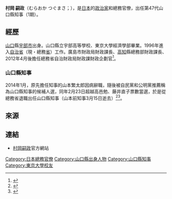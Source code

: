 {{Infobox Officeholder
|name= 村岡 嗣政
|original_name= 
|image=
|imagesize         =
|smallimage        =
|caption           =
|order             = 
| office= {{flagicon|Yamaguchi}}第19-21任民選[[山口縣知事列表|山口縣知事]]
| term_start = 2014年2月25日
| term_end = 
| predecessor = {{link-ja|山本繁太郎|山本繁太郎}}
| successor =
|birth_date        = {{birth date and age|1972|12|7}}
|birth_place       = {{JPN}}[[山口縣|山口縣]][[宇部市|宇部市]]
|death_date        = 
|death_place       = 
|party             =（[[無党籍|無党籍]]→）<br />[[自由民主党_(日本)|自由民主党]]
|spouse            =
|relatives= 
|alma_mater        = [[東京大学|東京大学]]經濟学部
|website= [http://t-muraoka.jp 官方網站]
}}
'''村岡 嗣政'''（むらおか つぐまさ；{{bd|1972年|12月7日|||Muraoka Tsugumasa}}），是[[日本|日本]]的[[政治人物|政治家]]和總務官僚，出任第47代山口縣知事（1期）。

== 經歷 ==
[[山口县|山口]]縣[[宇部市|宇部市]]出身。山口縣立宇部高等學校、東京大學經濟學部畢業。1996年進入[[自治省|自治省]]（現・總務[[總務省|省]]）工作。廣島市財政局財政課長、[[高知县|高知]]縣總務部財政課長、2012年4月後擔任總務省自治財政局財政課財政企劃官<ref>{{Cite web|url = http://t-muraoka.jp/profile/|title = 村岡つぐまさ プロフィール|accessdate = 2014-02-23|archive-date = 2022-02-07|archive-url = https://web.archive.org/web/20220207094627/https://t-muraoka.jp/profile/}}</ref>。

=== 山口縣知事 ===
2014年1月，原先擔任知事的山本繁太郎因病辭職，隨後被自民黨和公明黨推薦稱為山口縣知事的候補人選，同年2月23日超越高邑勉、藤井直子票數當選，於是從總務省退職出任山口縣知事（山本前知事3月15日逝去）<ref>{{Cite news|url = http://www3.nhk.or.jp/news/html/20140223/k10015466293000.html|title = 山口県知事選 自公推薦の村岡氏が当確|date = 2014-02-23|accessdate = 2014-02-23|newspaper = NHK}}</ref><ref>{{Cite web|url = http://www.pref.yamaguchi.lg.jp/cmsdata/9/f/6/9f60e86a4d83d87d1adc6c72b9e5372b.pdf|title = 平成26年山口県選挙管理委員会告示第36号「山口県知事選挙において当選人となった者の住所及び氏名」（山口県報平成26年号外10号1頁）|date = 2014-02-25|accessdate = 2014-02-25|publisher = 山口県|format = PDF|archive-date = 2014-02-28|archive-url = https://web.archive.org/web/20140228182451/http://www.pref.yamaguchi.lg.jp/cmsdata/9/f/6/9f60e86a4d83d87d1adc6c72b9e5372b.pdf}}</ref>。

== 來源 ==
{{Reflist}}

== 連結 ==
* [https://web.archive.org/web/20151008023633/http://t-muraoka.jp/ 村岡嗣政]官方網站

{{山口縣知事}}
{{都道府縣知事}}

{{DEFAULTSORT:Muraoka Tsugumasa}}
[[Category:日本總務官僚|Category:日本總務官僚]]
[[Category:山口縣出身人物|Category:山口縣出身人物]]
[[Category:山口縣知事|Category:山口縣知事]]
[[Category:東京大學校友|Category:東京大學校友]]